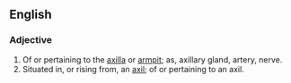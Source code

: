 ==English==
===Adjective===
#Of or pertaining to the [[axilla]] or [[armpit]]; as, axillary gland, artery, nerve.
#Situated in, or rising from, an [[axil]]; of or pertaining to an axil.